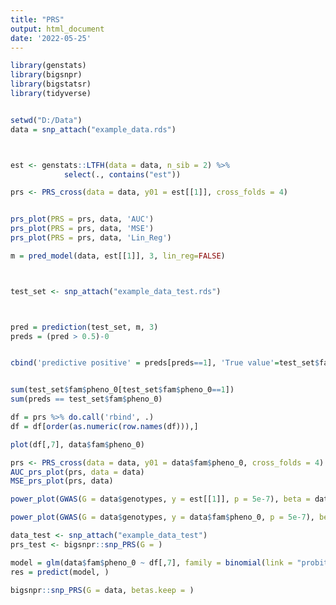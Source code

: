 ```yaml
---
title: "PRS"
output: html_document
date: '2022-05-25'
---
```



```r
library(genstats)
library(bigsnpr)
library(bigstatsr)
library(tidyverse)


setwd("D:/Data")
data = snp_attach("example_data.rds")



est <- genstats::LTFH(data = data, n_sib = 2) %>% 
            select(., contains("est"))

prs <- PRS_cross(data = data, y01 = est[[1]], cross_folds = 4)


prs_plot(PRS = prs, data, 'AUC')
prs_plot(PRS = prs, data, 'MSE')
prs_plot(PRS = prs, data, 'Lin_Reg')

```






```r


m = pred_model(data, est[[1]], 3, lin_reg=FALSE)



test_set <- snp_attach("example_data_test.rds")



pred = prediction(test_set, m, 3)
preds = (pred > 0.5)-0


cbind('predictive positive' = preds[preds==1], 'True value'=test_set$fam$pheno_0[preds==1])


sum(test_set$fam$pheno_0[test_set$fam$pheno_0==1])
sum(preds == test_set$fam$pheno_0)
```



```r
df = prs %>% do.call('rbind', .)
df = df[order(as.numeric(row.names(df))),]

plot(df[,7], data$fam$pheno_0)
```

```r
prs <- PRS_cross(data = data, y01 = data$fam$pheno_0, cross_folds = 4)
AUC_prs_plot(prs, data = data)
MSE_prs_plot(prs, data)
```

```r
power_plot(GWAS(G = data$genotypes, y = est[[1]], p = 5e-7), beta = data$map$beta)
```


```r
power_plot(GWAS(G = data$genotypes, y = data$fam$pheno_0, p = 5e-7), beta = data$map$beta)
```


```r
data_test <- snp_attach("example_data_test")
prs_test <- bigsnpr::snp_PRS(G = )

model = glm(data$fam$pheno_0 ~ df[,7], family = binomial(link = "probit"))
res = predict(model, )
```

```r
bigsnpr::snp_PRS(G = data, betas.keep = )
```

